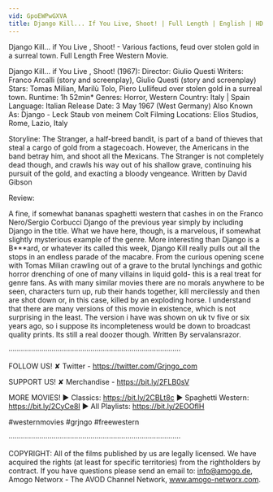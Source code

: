 ```yaml
---
vid: GpoEWPwGXVA
title: Django Kill... If You Live, Shoot! | Full Length | English | HD | Full Movie
---
```


Django Kill... if You Live , Shoot! - Various factions, feud over stolen gold in a surreal town. Full Length Free Western Movie.

Django Kill... if You Live , Shoot! (1967):
Director: Giulio Questi
Writers: Franco Arcalli (story and screenplay), Giulio Questi (story and screenplay)
Stars: Tomas Milian, Marilù Tolo, Piero Lullifeud over stolen gold in a surreal town.
Runtime: 1h 52min*
Genres: Horror, Western
Country: Italy | Spain
Language: Italian
Release Date: 3 May 1967 (West Germany)
Also Known As: Django - Leck Staub von meinem Colt
Filming Locations: Elios Studios, Rome, Lazio, Italy

Storyline:
The Stranger, a half-breed bandit, is part of a band of thieves that steal a cargo of gold from a stagecoach. However, the Americans in the band betray him, and shoot all the Mexicans. The Stranger is not completely dead though, and crawls his way out of his shallow grave, continuing his pursuit of the gold, and exacting a bloody vengeance. Written by David Gibson

Review:

A fine, if somewhat bananas spaghetti western that cashes in on the Franco Nero/Sergio Corbucci Django of the previous year simply by including Django in the title. What we have here, though, is a marvelous, if somewhat slightly mysterious example of the genre. More interesting than Django is a B***ard, or whatever its called this week, Django Kill really pulls out all the stops in an endless parade of the macabre. From the curious opening scene with Tomas Milian crawling out of a grave to the brutal lynchings and gothic horror drenching of one of many villains in liquid gold- this is a real treat for genre fans. As with many similar movies there are no morals anywhere to be seen, characters turn up, rub their hands together, kill mercilessly and then are shot down or, in this case, killed by an exploding horse. I understand that there are many versions of this movie in existence, which is not surprising in the least. The version i have was shown on uk tv five or six years ago, so i suppose its incompleteness would be down to broadcast quality prints. Its still a real doozer though. Written By servalansrazor.

····················································································

FOLLOW US!
✘ Twitter - https://twitter.com/Grjngo_com

SUPPORT US!
✘ Merchandise - https://bit.ly/2FLB0sV

MORE MOVIES! 
► Classics: https://bit.ly/2CBLt8c 
► Spaghetti Western: https://bit.ly/2CyCe8I 
► All Playlists: https://bit.ly/2EOOfIH 

#westernmovies #grjngo #freewestern

····················································································

COPYRIGHT: All of the films published by us are legally licensed. We have acquired the rights (at least for specific territories) from the rightholders by contract. If you have questions please send an email to: info@amogo.de, Amogo Networx - The AVOD Channel Network, www.amogo-networx.com.